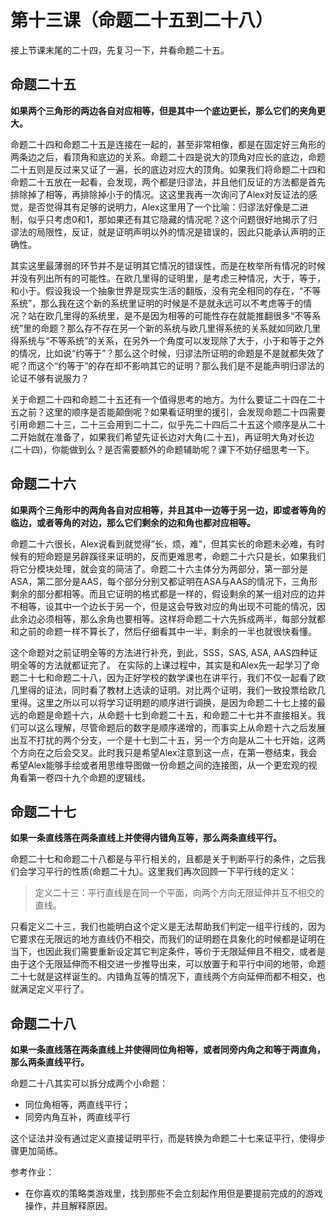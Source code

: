 # 第十三课（命题二十五到二十八）

接上节课末尾的二十四，先复习一下，并看命题二十五。

## 命题二十五
**如果两个三角形的两边各自对应相等，但是其中一个底边更长，那么它们的夹角更大。**

命题二十四和命题二十五是连接在一起的，甚至非常相像，都是在固定好三角形的两条边之后，看顶角和底边的关系。命题二十四是说大的顶角对应长的底边，命题二十五则是反过来又证了一遍，长的底边对应大的顶角。如果我们将命题二十四和命题二十五放在一起看，会发现，两个都是归谬法，并且他们反证的方法都是首先排除掉了相等，再排除掉小于的情况。这这里我再一次询问了Alex对反证法的感觉，是否觉得其有足够的说明力，Alex这里用了一个比喻：归谬法好像是二进制，似乎只考虑0和1，那如果还有其它隐藏的情况呢？这个问题很好地揭示了归谬法的局限性，反证，就是证明声明以外的情况是错误的，因此只能承认声明的正确性。

其实这里最薄弱的环节并不是证明其它情况的错误性，而是在枚举所有情况的时候并没有列出所有的可能性。在欧几里得的证明里，是考虑三种情况，大于，等于，和小于。假设我设一个抽象世界是现实生活的翻版，没有完全相同的存在，“不等系统”，那么我在这个新的系统里证明的时候是不是就永远可以不考虑等于的情况？站在欧几里得的系统里，是不是因为相等的可能性存在就能推翻很多“不等系统”里的命题？那么存不存在另一个新的系统与欧几里得系统的关系就如同欧几里得系统与“不等系统”的关系，在另外一个角度可以发现除了大于，小于和等于之外的情况，比如说“约等于”？那么这个时候，归谬法所证明的命题是不是就都失效了呢？而这个“约等于”的存在却不影响其它的证明？那么我们是不是能声明归谬法的论证不够有说服力？

关于命题二十四和命题二十五还有一个值得思考的地方。为什么要证二十四在二十五之前？这里的顺序是否能颠倒呢？如果看证明里的援引，会发现命题二十四需要引用命题二十三，二十三会用到二十二，似乎先二十四后二十五这个顺序是从二十二开始就在准备了，如果我们希望先证长边对大角(二十五)，再证明大角对长边(二十四)，你能做到么？是否需要额外的命题辅助呢？课下不妨仔细思考一下。

## 命题二十六
**如果两个三角形中的两角各自对应相等，并且其中一边等于另一边，即或者等角的临边，或者等角的对边，那么它们剩余的边和角也都对应相等。**

命题二十六很长，Alex说看到就觉得“长，烦，难”，但其实长的命题未必难，有时候有的短命题是另辟蹊径来证明的，反而更难思考，命题二十六只是长，如果我们将它分模块处理，就会变的简洁了。命题二十六主体分为两部分，第一部分是ASA，第二部分是AAS，每个部分分别又都证明在ASA与AAS的情况下，三角形剩余的部分都相等。而且它证明的格式都是一样的，假设剩余的某一组对应的边并不相等，设其中一个边长于另一个，但是这会导致对应的角出现不可能的情况，因此余边必须相等，那么余角也要相等。这样将命题二十六先拆成两半，每部分就都和之前的命题一样不算长了，然后仔细看其中一半，剩余的一半也就很快看懂。

这个命题对之前证明全等的方法进行补充，到此，SSS，SAS, ASA, AAS四种证明全等的方法就都证完了。
在实际的上课过程中，其实是和Alex先一起学习了命题二十七和命题二十八，因为正好学校的数学课也在讲平行，我们不仅一起看了欧几里得的证法，同时看了教材上选读的证明。对比两个证明，我们一致投票给欧几里得。这里之所以可以将学习证明题的顺序进行调换，是因为命题二十七上接的最远的命题是命题十六，从命题十七到命题二十五，和命题二十七并不直接相关。我们可以这么理解，尽管命题后的数字是顺序递增的，而事实上从命题十六之后发展出互不打扰的两个分支，一个是十七到二十五，另一个方向是从二十七开始，这两个方向在之后会交叉。此时我只是希望Alex注意到这一点，在第一卷结束，我会希望Alex能够手绘或者用思维导图做一份命题之间的连接图，从一个更宏观的视角看第一卷四十九个命题的逻辑线。

## 命题二十七
**如果一条直线落在两条直线上并使得内错角互等，那么两条直线平行。**

命题二十七和命题二十八都是与平行相关的，且都是关于判断平行的条件，之后我们会学习平行的性质(命题二十九)。这里我们再次回顾一下平行线的定义：

>定义二十三：平行直线是在同一个平面，向两个方向无限延伸并互不相交的直线。

只看定义二十三，我们也能明白这个定义是无法帮助我们判定一组平行线的，因为它要求在无限远的地方直线仍不相交，而我们的证明题在具象化的时候都是证明在当下，也因此我们需要重新设定其它判定条件，等价于无限延伸且不相交，或者是由于这个无限延伸而不相交进一步推导出来，可以放置于和平行中间的地带，命题二十七就是这样诞生的。内错角互等的情况下，直线两个方向延伸而都不相交，也就满足定义平行了。

## 命题二十八
**如果一条直线落在两条直线上并使得同位角相等，或者同旁内角之和等于两直角，那么两条直线平行。**

命题二十八其实可以拆分成两个小命题：

 - 同位角相等，两直线平行；
 - 同旁内角互补，两直线平行
 
这个证法并没有通过定义直接证明平行，而是转换为命题二十七来证平行，使得步骤更加简练。

参考作业：

 - 在你喜欢的策略类游戏里，找到那些不会立刻起作用但是要提前完成的的游戏操作，并且解释原因。
